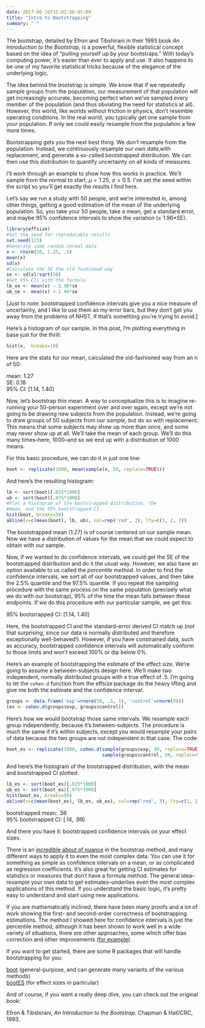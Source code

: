 ```yaml
---
date: 2017-06-26T15:02:58-05:00
title: "Intro to Bootstrapping"
summary: " "
---
```


The bootstrap, detailed by Efron and Tibshirani in their 1993 book *An Introduction to the Bootstrap,* is a powerful, flexible statistical concept based on the idea of "pulling yourself up by your bootstraps." With today's computing power, it's easier than ever to apply and use. It also happens to be one of my favorite statistical tricks because of the elegance of the underlying logic.

The idea behind the bootstrap is simple. We know that if we repeatedly sample groups from the population, our measurement of that population will get increasingly accurate, becoming perfect when we've sampled every member of the population (and thus obviating the need for statistics at all). However, this world, like worlds without friction in physics, don't resemble operating conditions. In the real world, you typically get one sample from your population. If only we could easily resample from the population a few more times.

Bootstrapping gets you the next best thing. We don't resample from the population. Instead, we continuously resample *our own data*,with replacement, and generate a so-called bootstrapped distribution. We can then use this distribution to quantify uncertainty on all kinds of measures.

I'll work through an example to show how this works in practice. We'll sample from the normal to start, $\mu = 1.25$, $\sigma = 0.5$. I've set the seed within the script so you'll get exactly the results I find here.

Let's say we run a study with 50 people, and we're interested in, among other things, getting a good estimation of the mean of the underlying population. So, you take your 50 people, take a mean, get a standard error, and maybe 95% confidence intervals to show the variation (± 1.96*SE).

```r
library(effsize)
#Set the seed for reproducable results
set.seed(123)
#Generate some random normal data
x <- rnorm(50, 1.25, .5)
mean(x)
sd(x)
#Calculate the SE the old fashioned way
se <- sd(x)/sqrt(50)
#Get 95% CIs with the formula
lb_se <- mean(x) - 1.96*se
ub_se <- mean(x) + 1.96*se

```


[Just to note: bootstrapped confidence intervals give you a nice measure of uncertainty, and I like to use them as my error bars, but they don't get you away from the problems of NHST, if that's something you're trying to avoid.]

Here's a histogram of our sample. In this post, I'm plotting everything in base just for the thrill:

```r
hist(x,  breaks=10)
```


Here are the stats for our mean, calculated the old-fashioned way from an n of 50:

mean: 1.27  
SE: 0.18  
95% CI: [1.14, 1.40]

Now, let's bootstrap this mean. A way to conceptualize this is to imagine re-running your 50-person experiment over and over again, except we're not going to be drawing new subjects from the population. Instead, we're going to draw groups of 50 subjects from our *sample,* but do so with replacement. This means that some subjects may show up more than once, and some may never show up at all. We'll take the mean of each group. We'll do this many times--here, 1000--and so we end up with a distribution of 1000 means.

For this basic procedure, we can do it in just one line:

```r
boot <- replicate(1000, mean(sample(x, 50, replace=TRUE)))
```

And here's the resulting histogram:

```r
lb <- sort(boot)[.025*1000]
ub <- sort(boot)[.975*1000]
#Plot a histogram of the bootstrapped distribution, the
#mean, and the 95% bootstrapped CI
hist(boot, breaks=50)
abline(v=c(mean(boot), lb, ub), col=rep('red', 3), lty=c(1, 2, 2))
```


The bootstrapped mean (1.27) is of course centered on our sample mean. Now we have a distribution of values for the mean that we could expect to obtain with our sample.

Now, if we wanted to do confidence intervals, we could get the SE of the bootstrapped distribution and do it the usual way. However, we also have an option available to us called the *percentile method.* In order to find the confidence intervals, we sort all of our bootstrapped values, and then take the 2.5% quantile and the 97.5% quantile. If you repeat the sampling procedure with the same process on the same population (precisely what we do with our bootstrap), 95% of the time the mean falls between these endpoints. If we do this procedure with our particular sample, we get this:

95% bootstrapped CI: [1.14, 1.40]

Here, the bootstrapped CI and the standard-error derived CI match up (not that surprising, since our data is normally distributed and therefore exceptionally well-behaved!). However, if you have constrained data, such as accuracy, bootstrapped confidence intervals will automatically conform to those limits and won't exceed 100% or dip below 0%.

Here's an example of bootstrapping the estimate of the effect size. We're going to assume a between-subjects design here. We'll make two independent, normally distributed groups with a true effect of .5. I'm going to let the `cohen.d` function from the effsize package do the heavy lifting and give me both the estimate and the confidence interval:

```r
groups <- data.frame('exp'=rnorm(50, .5, 1), 'control'=rnorm(50))
(es <- cohen.d(groups$exp, groups$control))
```

Here's how we would bootstrap those same intervals. We resample each group independently, because it's between-subjects. The procedure is much the same if it's within subjects, except you would resample your *pairs* of data because the two groups are not independent in that case. The code:

```r
boot_es <- replicate(1000, cohen.d(sample(groups$exp, 50, replace=TRUE), 
                                   sample(groups$control, 50, replace=TRUE))$estimate)
```

And here's the histogram of the bootstrapped distribution, with the mean and bootstrapped CI plotted:

```r
lb_es <- sort(boot_es)[.025*1000]
ub_es <- sort(boot_es)[.975*1000]
hist(boot_es, breaks=50)
abline(v=c(mean(boot_es), lb_es, ub_es), col=rep('red', 3), lty=c(1, 2, 2))
```

bootstrapped mean: .56  
95% bootstrapped CI: [.14, .99]

And there you have it: bootstrapped confidence intervals on your effect sizes.

There is an [incredible about of nuance](https://en.wikipedia.org/wiki/Bootstrapping_(statistics)) in the bootstrap method, and many different ways to apply it to even the most complex data. You can use it for something as simple as confidence intervals on a mean, or as complicated as regression coefficients. It's also great for getting CI estimates for statistics or measures that don't have a formula method. The general idea--resample your own data to get estimates--underlies even the most complex applications of this method. If you understand the basic logic, it's pretty easy to understand and start using new applications.

If you are mathematically inclined, there have been many proofs and a lot of work showing the first- and second-order correctness of bootstrapping estimations. The method I showed here for confidence intervals is just the percentile method; although it has been shown to work well in a wide variety of situations, there are other approaches, some which offer bias correction and other improvements ([for example](http://www-rohan.sdsu.edu/~babailey/stat672/BCa.pdf)).

If you want to get started, there are some R packages that will handle bootstrapping for you:

[boot](https://cran.r-project.org/web/packages/boot/boot.pdf) (general-purpose, and can generate many variants of the various methods)  
[bootES](https://cran.r-project.org/web/packages/bootES/bootES.pdf) (for effect sizes in particular)

And of course, if you want a really deep dive, you can check out the original book:

Efron & Tibshirani, *An Introduction to the Bootstrap.* Chapman & Hall/CRC, 1993.